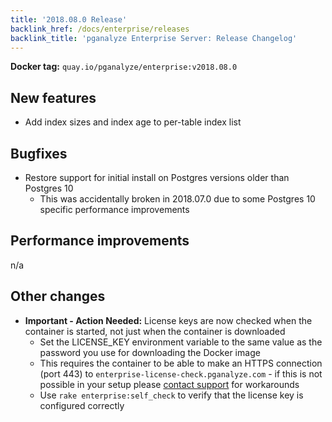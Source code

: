 ```yaml
---
title: '2018.08.0 Release'
backlink_href: /docs/enterprise/releases
backlink_title: 'pganalyze Enterprise Server: Release Changelog'
---
```


**Docker tag:** `quay.io/pganalyze/enterprise:v2018.08.0`

## New features

- Add index sizes and index age to per-table index list


## Bugfixes

- Restore support for initial install on Postgres versions older than Postgres 10
  - This was accidentally broken in 2018.07.0 due to some Postgres 10 specific
    performance improvements


## Performance improvements

n/a


## Other changes

- **Important - Action Needed:** License keys are now checked when the container is started, not just when the
  container is downloaded
  - Set the LICENSE_KEY environment variable to the same value as the password you
    use for downloading the Docker image
  - This requires the container to be able to make an HTTPS connection (port 443) to
    `enterprise-license-check.pganalyze.com` - if this is not possible in your
    setup please [contact support](mailto:support@pganalyze.com) for workarounds
  - Use `rake enterprise:self_check` to verify that the license key is configured correctly
